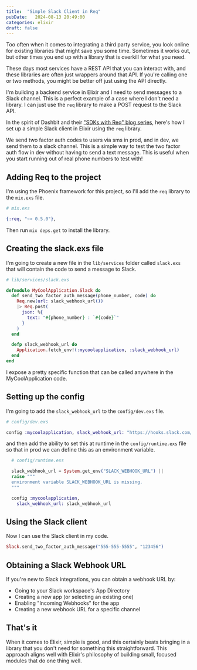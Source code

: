 ```yaml
---
title:  "Simple Slack Client in Req"
pubDate:   2024-08-13 20:49:00
categories: elixir
draft: false
---
```


Too often when it comes to integrating a third party service, you look online for existing libraries that might save you some time. Sometimes it works out, but other times you end up with a library that is overkill for what you need. 

These days most services have a REST API that you can interact with, and these libraries are often just wrappers around that API. If you're calling one or two methods, you might be better off just using the API directly.

I'm building a backend service in Elixir and I need to send messages to a Slack channel. This is a perfect example of a case where I don't need a library. I can just use the `req` library to make a POST request to the Slack API. 

In the spirit of Dashbit and their ["SDKs with Req" blog series](https://dashbit.co/blog/sdks-with-req-stripe), here's how I set up a simple Slack client in Elixir using the `req` library.

We send two factor auth codes to users via sms in prod, and in dev, we send them to a slack channel. This is a simple way to test the two factor auth flow in dev without having to send a text message. This is useful when you start running out of real phone numbers to test with!

## Adding Req to the project

I'm using the Phoenix framework for this project, so I'll add the `req` library to the `mix.exs` file.

```elixir
# mix.exs

{:req, "~> 0.5.0"},
```

Then run `mix deps.get` to install the library.

## Creating the slack.exs file

I'm going to create a new file in the `lib/services` folder called `slack.exs` that will contain the code to send a message to Slack.

```elixir
# lib/services/slack.exs

defmodule MyCoolApplication.Slack do
  def send_two_factor_auth_message(phone_number, code) do
    Req.new(url: slack_webhook_url())
    |> Req.post(
      json: %{
        text: "#{phone_number} : `#{code}`"
      }
    )
  end

  defp slack_webhook_url do
    Application.fetch_env!(:mycoolapplication, :slack_webhook_url)
  end
end
```

I expose a pretty specific function that can be called anywhere in the MyCoolApplication code.

## Setting up the config

I'm going to add the `slack_webhook_url` to the `config/dev.exs` file.

```elixir
# config/dev.exs

config :mycoolapplication, slack_webhook_url: "https://hooks.slack.com/services/..."
```

and then add the ability to set this at runtime in the `config/runtime.exs` file so that in prod we can define this as an environment variable.

```elixir
  # config/runtime.exs

  slack_webhook_url = System.get_env("SLACK_WEBHOOK_URL") ||
  raise """
  environment variable SLACK_WEBHOOK_URL is missing.
  """

  config :mycoolapplication,
    slack_webhook_url: slack_webhook_url

```

## Using the Slack client

Now I can use the Slack client in my code.

```elixir
Slack.send_two_factor_auth_message("555-555-5555", "123456")
```

## Obtaining a Slack Webhook URL

If you're new to Slack integrations, you can obtain a webhook URL by:

- Going to your Slack workspace's App Directory
- Creating a new app (or selecting an existing one)
- Enabling "Incoming Webhooks" for the app
- Creating a new webhook URL for a specific channel

## That's it

When it comes to Elixir, simple is good, and this certainly beats bringing in a library that you don't need for something this straightforward. This approach aligns well with Elixir's philosophy of building small, focused modules that do one thing well. 